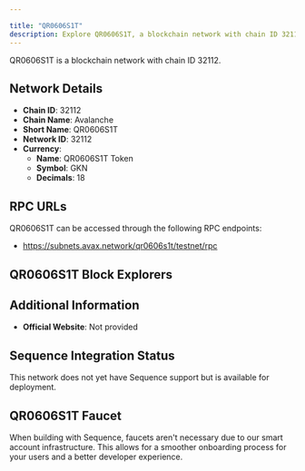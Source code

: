 ```yaml
---

title: "QR0606S1T"
description: Explore QR0606S1T, a blockchain network with chain ID 32112. Learn about its native currency, QR0606S1T Token, and how to interact with the network.
---
```




QR0606S1T is a blockchain network with chain ID 32112.

## Network Details

- **Chain ID**: 32112
- **Chain Name**: Avalanche
- **Short Name**: QR0606S1T
- **Network ID**: 32112
- **Currency**: 
  - **Name**: QR0606S1T Token
  - **Symbol**: GKN
  - **Decimals**: 18

## RPC URLs

QR0606S1T can be accessed through the following RPC endpoints:

- https://subnets.avax.network/qr0606s1t/testnet/rpc

## QR0606S1T Block Explorers



## Additional Information

- **Official Website**: Not provided

## Sequence Integration Status

This network does not yet have Sequence support but is available for deployment.

## QR0606S1T Faucet

When building with Sequence, faucets aren't necessary due to our smart account infrastructure. This allows for a smoother onboarding process for your users and a better developer experience.
